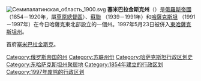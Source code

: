 [[File:Семипалатинская_область_1900.svg|thumb]]
'''塞米巴拉金斯克州'''（{{lang|ru|'''Семипалатинская область'''}}）是[[俄羅斯帝國|俄羅斯帝國]]（1854－1920年，屬[[草原總督區|草原總督區]]）、[[蘇聯|蘇聯]] （1939－1991年）和[[哈薩克斯坦|哈薩克斯坦]] （1991－1997年）在今日哈薩克東北部設立的一個州。1997年5月23日被併入[[東哈薩克斯坦州|東哈薩克斯坦州]]。

首府[[塞米巴拉金斯克|塞米巴拉金斯克]]。
{{ImpRussia}}
[[Category:俄罗斯帝国的州|Category:俄罗斯帝国的州]]
[[Category:苏联州份|Category:苏联州份]]
[[Category:哈萨克斯坦行政区划史|Category:哈萨克斯坦行政区划史]]
[[Category:东哈萨克斯坦州聚居地|Category:东哈萨克斯坦州聚居地]]
[[Category:1854年建立的行政区划|Category:1854年建立的行政区划]]
[[Category:1997年废除的行政区划|Category:1997年废除的行政区划]]